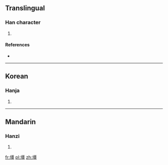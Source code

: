 ==Translingual==

===Han character===
{{Han char|rn=32|rad=土|as=13|sn=16|four=|canj=土一田一 (GMWM)}}

# {{defn|Han|sort=土13}}

====References====
* {{Han ref|kx=0240.140|dkj=05520|dj=0479.330|hdz=10491.020|uh=58C3|ud=22723}}

----

==Korean==

===Hanja===
{{ko-hanja|hangeul=강|rv=gang|mr=kang}}

# {{defn|Korean|sort=土13}}

----

==Mandarin==

===Hanzi===
{{cmn-hanzi|pin=[[jiāng]] ([[jiang1]])|wg=chiang<sup>1</sup>}}

# {{defn|Mandarin|sort=土13}}

[[fr:壃]]
[[pl:壃]]
[[zh:壃]]